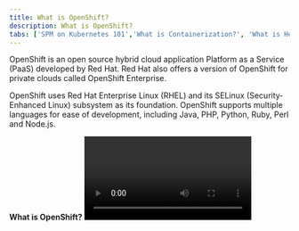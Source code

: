 ```yaml
---
title: What is OpenShift?
description: What is OpenShift?
tabs: ['SPM on Kubernetes 101','What is Containerization?', 'What is Helm?', 'What is Kubernetes?','What is OpenShift?']
---
```

OpenShift is an open source hybrid cloud application Platform as a Service (PaaS) developed by Red Hat. Red Hat also offers a version of OpenShift for private clouds called OpenShift Enterprise.

OpenShift uses Red Hat Enterprise Linux (RHEL) and its SELinux (Security-Enhanced Linux) subsystem as its foundation. OpenShift supports multiple languages for ease of development, including Java, PHP, Python, Ruby, Perl and Node.js.

**What is OpenShift?**
<Video title="What is OpenShift?" youtubeId="KTN_QBuDplo" />
